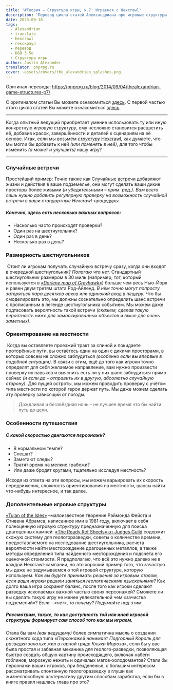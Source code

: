 ```yaml
---
title: "#Теория — Структура игры, ч.7: Играемcя с Hexcrawl"
description: "Перевод цикла статей Александриана про игровые структуры #alexandrian #translate #rpg"
date: 2023-09-18
tags:
  - Alexandrian
  - translate
  - hexcrawl
  - гекскраул
  - перевод
  - D&D 3.5e
  - Структура игры
author: Justin Alexander
translator: pnprpg.ru
cover: ~assets/covers/the_alexandrian_splashes.png
---
```


Оригинал перевода: https://pnprpg.ru/blog/2014/09/04/thealexandrian-game-structures-p7/

С оригиналом статьи Вы можете ознакомиться [здесь](http://thealexandrian.net/wordpress/15164/roleplaying-games/game-structures-part-7-playing-with-hexcrawls). С первой частью этого цикла статей Вы можете ознакомиться [здесь](http://pnprpg.ru/blog/2014/08/07/thealexandrian-game-structures-p1/).

* * *

Когда опытный ведущий приобретает умение использовать ту или иную конкретную _игровую структуру_, ему несложно становится расцветить её, добавив красок, завершённости и деталей к сценариям на её основе. Итак, если мы возьмём [_структуру_ Hexcrawl](http://pnprpg.ru/blog/2014/09/01/thealexandrian-game-structures-p6/), как думаете, что мы могли бы добавить к ней _(или поменять в ней)_, для того чтобы изменить _(а может и улучшить)_ нашу игру?

* * *

### Случайные встречи

Простейший пример: Точно также как [Случайные встречи](http://ru.rpg.wikia.com/wiki/Random_encounter) добавляют жизни и действия в ваше подземелье, они могут сделать ваши дикие просторы более живыми _(и убедительными – прим. ред.)_. _Вам всего лишь нужно добавить регулярную проверку на возможность случайной встречи в ваши стандартные Hexcrawl-процедуры._

##### Конечно, здесь есть несколько важных вопросов:

- Насколько часто происходят проверки?
- Один раз на шестиугольник?
- Один раз в день?
- Несколько раз в день?

### Размерность шестиугольников


 Стоит ли игрокам получать случайную встречу сразу, когда они входят в очередной шестиугольник? _Полагаю что нет._ Стандартный шестиугольник размером в 30 миль (например, тот, который используется в _[«Darlene map of Greyhawk»](http://ghmaps.net/greyhawk-maps/)_) большe чем весь Нью-Йорк и равен двум третям штата Род-Айленд. _В нём точно могут попросту затеряться пара десятков орков или одинокий вход в пещеру._ Что бы смоделировать это, мы должны сознательно определить шанс встречи с прописанным в легенде шестиугольника событием. Мы можем даже подтасовать вероятность такой встречи _(скажем, сделав такую вероятность ниже для замаскированных объектов и выше для очень заметных)_.

### Ориентирование на местности


 Когда вы оставляете проезжий тракт за спиной и покидаете проторённые пути, вы остаётесь один на один с дикими просторами, в которых совсем не сложно заблудиться _(особенно если вы впервые в подобной ситуации)_. В связи с этим, ещё до того как игроки точно определят для себя желаемое направление, вам нужно произвести проверку их навыков и выяснить есть ли у них шанс заблудиться прямо сейчас _(и если да – отправить их в другую, абсолютно случайную сторону)_. Для пущей остроты, мы можем проводить проверку с учётом типа местности по которой герои держат путь. Мы даже можем сделать эту проверку зависящий от погоды.

> Дождливая и беззвёздная ночь – не лучшее время что бы найти путь до цели.

### Особенности путешествия

##### С какой скоростью двигаются персонажи?

- В нормальном темпе?
- Спешат?
- Заметают следы?
- Тратят время на мелкие грабежи?
- Или даже бродят кругами, тщательно исследуя местность?

Исходя из ответа на эти вопросы, мы можем варьировать их скорость передвижения, сложность ориентирования на местности, шансы найти что-нибудь интересное, и так далее. 


### Дополнительные игровые структуры

[«Tulan of the Isles»](http://www.crydee.com/node/9352) –малоизвестное творение Рэймонда Фейста и Стивена Абрамса, написанное ими в 1981 году, включает в себя полноценную игровую структуру предназначенную для поиска драгоценных камней. [«The Ready Ref Sheets» от Judges Guild](http://www.rpgnow.com/product/932/Ready-Ref-Sheets-1978?it=1) содержит схожую систему для геологоразведки, советы о количестве времени, предоставляемого на исследование шестиугольника, расчета вероятности найти месторождение драгоценных металлов, а также методы определения типа найденного месторождения и подсчёта его оценочной стоимости. Я предполагаю, что всё это нужно далеко не в каждой Hexcrawl-кампании, но это хороший пример того, что зачастую мы даже не задумываемся о той игровой структуре, которую используем. _Как вы будете принимать решения за игровым столом, если ваши игроки решили заняться геологическими изысканиями?_ Как долго ваша игра сохранит баланс, после того как игроки сделают разведку ископаемых важной частью своих персонажей? Сможете ли вы сделать такую игру не менее увлекательной чем «зачистка подземелий»? _Если – «нет», то почему? Подумайте над этим._

##### Рассмотрим, также, то как доступность той или иной игровой структуры формирует сам способ того как мы играем.

Стала бы вам _(как ведущему)_ более симпатична мысль о создании сюжетного хода типа _«Персонажей нанимает Подгорный Король для разведки золотых жил в горной гряде Клыки Мороза»_, если бы у вас была простая и забавная механика для геолого-разведки, позволяющая быстро создать общую картину происходящего, включая набеги гоблинов, морозную нежить и одичалых магов-холодомантов? Стали бы персонажи ваших игроков, при безденежье, с большим интересом рассматривать спонтанную геологоразведку в глуши как жизнеспособную альтернативу другим способам заработка, если бы в книге правил нашлась глава про это? 